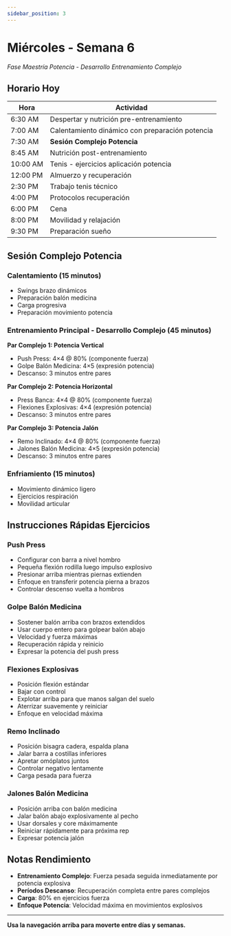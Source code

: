 ```yaml
---
sidebar_position: 3
---
```



<WorkoutNav weekNumber={6} />

# Miércoles - Semana 6

_Fase Maestría Potencia - Desarrollo Entrenamiento Complejo_

## Horario Hoy

| Hora | Actividad |
|------|----------|
| 6:30 AM | Despertar y nutrición pre-entrenamiento |
| 7:00 AM | Calentamiento dinámico con preparación potencia |
| 7:30 AM | **Sesión Complejo Potencia** |
| 8:45 AM | Nutrición post-entrenamiento |
| 10:00 AM | Tenis - ejercicios aplicación potencia |
| 12:00 PM | Almuerzo y recuperación |
| 2:30 PM | Trabajo tenis técnico |
| 4:00 PM | Protocolos recuperación |
| 6:00 PM | Cena |
| 8:00 PM | Movilidad y relajación |
| 9:30 PM | Preparación sueño |

## Sesión Complejo Potencia

### Calentamiento (15 minutos)
- Swings brazo dinámicos
- Preparación balón medicina
- Carga progresiva
- Preparación movimiento potencia

### Entrenamiento Principal - Desarrollo Complejo (45 minutos)

**Par Complejo 1: Potencia Vertical**
- Push Press: 4×4 @ 80% (componente fuerza)
- Golpe Balón Medicina: 4×5 (expresión potencia)
- Descanso: 3 minutos entre pares

**Par Complejo 2: Potencia Horizontal**
- Press Banca: 4×4 @ 80% (componente fuerza)
- Flexiones Explosivas: 4×4 (expresión potencia)
- Descanso: 3 minutos entre pares

**Par Complejo 3: Potencia Jalón**
- Remo Inclinado: 4×4 @ 80% (componente fuerza)
- Jalones Balón Medicina: 4×5 (expresión potencia)
- Descanso: 3 minutos entre pares

### Enfriamiento (15 minutos)
- Movimiento dinámico ligero
- Ejercicios respiración
- Movilidad articular

## Instrucciones Rápidas Ejercicios

### Push Press
- Configurar con barra a nivel hombro
- Pequeña flexión rodilla luego impulso explosivo
- Presionar arriba mientras piernas extienden
- Enfoque en transferir potencia pierna a brazos
- Controlar descenso vuelta a hombros

### Golpe Balón Medicina
- Sostener balón arriba con brazos extendidos
- Usar cuerpo entero para golpear balón abajo
- Velocidad y fuerza máximas
- Recuperación rápida y reinicio
- Expresar la potencia del push press

### Flexiones Explosivas
- Posición flexión estándar
- Bajar con control
- Explotar arriba para que manos salgan del suelo
- Aterrizar suavemente y reiniciar
- Enfoque en velocidad máxima

### Remo Inclinado
- Posición bisagra cadera, espalda plana
- Jalar barra a costillas inferiores
- Apretar omóplatos juntos
- Controlar negativo lentamente
- Carga pesada para fuerza

### Jalones Balón Medicina
- Posición arriba con balón medicina
- Jalar balón abajo explosivamente al pecho
- Usar dorsales y core máximamente
- Reiniciar rápidamente para próxima rep
- Expresar potencia jalón

## Notas Rendimiento
- **Entrenamiento Complejo**: Fuerza pesada seguida inmediatamente por potencia explosiva
- **Períodos Descanso**: Recuperación completa entre pares complejos
- **Carga**: 80% en ejercicios fuerza
- **Enfoque Potencia**: Velocidad máxima en movimientos explosivos

---

**Usa la navegación arriba para moverte entre días y semanas.**